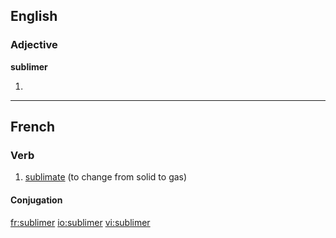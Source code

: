 ==English==

===Adjective===
'''sublimer'''

# {{comparative of|[[sublime]]}}

----
==French==

===Verb===
{{infl|fr|verb}}

# [[sublimate]] (to change from solid to gas)

====Conjugation====
{{fr-conj-er|sublim|avoir}}

[[fr:sublimer]]
[[io:sublimer]]
[[vi:sublimer]]